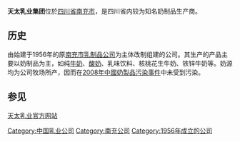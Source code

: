 {{unreferenced|time=2011-06-13T16:28:09+00:00}}                                                                                                           
'''天太乳业集团'''位於[[四川省|四川省]][[南充市|南充市]]，是四川省内较为知名奶制品生产商。

==历史==
由始建于1956年的原[[南充市乳制品公司|南充市乳制品公司]]为主体改制组建的公司。其生产的产品主要以奶制品为主，如纯[[牛奶|牛奶]]、[[酸奶|酸奶]]、乳味饮料、核桃花生牛奶、铁锌牛奶等。奶源均为公司牧场所产，因而在[[2008年中國奶製品污染事件|2008年中國奶製品污染事件]]中未受到污染。

== 参见 ==
[http://www.ncttry.com 天太乳业官方网站] {{Wayback|url=http://www.ncttry.com/ |date=20200927190349 }}

[[Category:中国乳业公司|Category:中国乳业公司]]
[[Category:南充公司|Category:南充公司]]
[[Category:1956年成立的公司|Category:1956年成立的公司]]